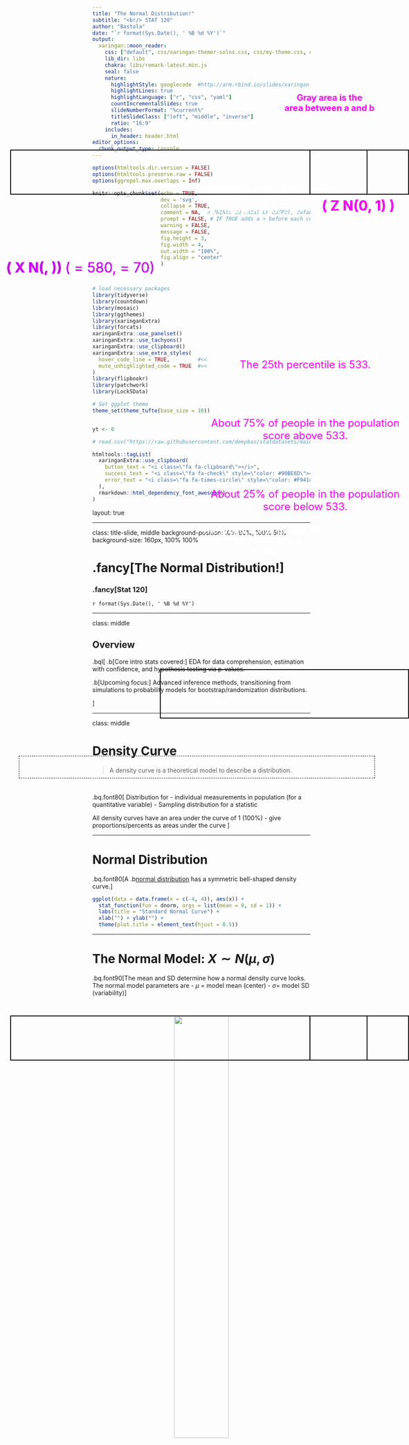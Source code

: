 ```yaml
---
title: "The Normal Distribution!"
subtitle: "<br/> STAT 120"
author: "Bastola"
date: "`r format(Sys.Date(), ' %B %d %Y')`"
output:
  xaringan::moon_reader:
    css: ["default", css/xaringan-themer-solns.css, css/my-theme.css, css/my-font.css]
    lib_dir: libs
    chakra: libs/remark-latest.min.js
    seal: false
    nature:
      highlightStyle: googlecode  #http://arm.rbind.io/slides/xaringan.html#77 # idea, magula, googlecode, default
      highlightLines: true
      highlightLanguage: ["r", "css", "yaml"]
      countIncrementalSlides: true
      slideNumberFormat: "%current%"
      titleSlideClass: ["left", "middle", "inverse"]
      ratio: "16:9"
    includes:
      in_header: header.html  
editor_options: 
  chunk_output_type: console
---
```



```r
options(htmltools.dir.version = FALSE)
options(htmltools.preserve.raw = FALSE)
options(ggrepel.max.overlaps = Inf)

knitr::opts_chunk$set(echo = TRUE, 
                      dev = 'svg',
                      collapse = TRUE, 
                      comment = NA,  # PRINTS IN FRONT OF OUTPUT, default is '##' which comments out output
                      prompt = FALSE, # IF TRUE adds a > before each code input
                      warning = FALSE, 
                      message = FALSE,
                      fig.height = 3, 
                      fig.width = 4,
                      out.width = "100%",
                      fig.align = "center"
                      )



# load necessary packages
library(tidyverse)
library(countdown)
library(mosaic)
library(ggthemes)
library(xaringanExtra)
library(forcats)
xaringanExtra::use_panelset()
xaringanExtra::use_tachyons()
xaringanExtra::use_clipboard()
xaringanExtra::use_extra_styles(
  hover_code_line = TRUE,         #<<
  mute_unhighlighted_code = TRUE  #<<
)
library(flipbookr)
library(patchwork)
library(Lock5Data)

# Set ggplot theme
theme_set(theme_tufte(base_size = 10))


yt <- 0

# read.csv("https://raw.githubusercontent.com/deepbas/statdatasets/main/APM_DougEvansCases.csv")

```


```r
htmltools::tagList(
  xaringanExtra::use_clipboard(
    button_text = "<i class=\"fa fa-clipboard\"></i>",
    success_text = "<i class=\"fa fa-check\" style=\"color: #90BE6D\"></i>",
    error_text = "<i class=\"fa fa-times-circle\" style=\"color: #F94144\"></i>"
  ),
  rmarkdown::html_dependency_font_awesome()
)
```


layout: true
  
<!-- <div class="my-footer"><span>Stat 230</span></div> -->
<!-- this adds the link footer to all slides, depends on my-footer class in css-->

---

class: title-slide, middle
<!-- background-image: url("assets/title-image2.jpg") -->
background-position: 10% 90%, 100% 50%
background-size: 160px, 100% 100%

# .fancy[The Normal Distribution!]

### .fancy[Stat 120]

`r format(Sys.Date(), ' %B %d %Y')`


---

class: middle

## Overview

.bql[
.b[Core intro stats covered:] EDA for data comprehension, estimation with confidence, and hypothesis testing via p-values.

.b[Upcoming focus:] Advanced inference methods, transitioning from simulations to probability models for bootstrap/randomization distributions.


]



---

class: middle

# Density Curve

> A density curve is a theoretical model to describe a distribution.

<br>

.bq.font80[
Distribution for 
- individual measurements in population (for a quantitative variable)
- Sampling distribution for a statistic

All density curves have an area under the curve of 1 (100%)
- give proportions/percents as areas under the curve
]

---

# Normal Distribution

.bq.font80[A .b[normal distribution] has a symmetric bell-shaped density curve.]

```r
ggplot(data = data.frame(x = c(-4, 4)), aes(x)) + 
  stat_function(fun = dnorm, args = list(mean = 0, sd = 1)) +
  labs(title = "Standard Normal Curve") +
  xlab("") + ylab("") + 
  theme(plot.title = element_text(hjust = 0.5))
```


---

# The Normal Model: $X \sim N(\mu, \sigma)$

.bq.font90[The mean and SD determine how a normal density curve looks.
The normal model parameters are
- $\mu$ = model mean (center)
- $\sigma=$ model SD (variability)
]

<br>

<center>
<img src="images/day14-1.png" width="50%" height="50%"> <br>
</center>

---

# Verbal SAT $\sim N(580,70)$

## What proportion of people score above 650?

--

```r
library(ggplot2)

x <- seq(from = 300, to = 900, by = 0.1)
y <- dnorm(x, mean = 580, sd = 70)

ggplot(data = data.frame(x, y), aes(x = x, y = y)) +
  geom_line(color = "blue") +
  geom_polygon(data = data.frame(x = c(650, x[x >= 650], 650), y = c(0, y[x >= 650], 0)),
              aes(x = x, y = y), fill = "red", alpha = 0.5) +
  scale_x_continuous(breaks = seq(min(x), max(x), by = 70)) + 
  theme(axis.title.y = element_blank(),
        axis.text.y = element_blank(),
        axis.ticks.y = element_blank())

```

--

<center>
<div style="position: absolute; top: 20%; left: 70%;">
<span style="content: '\2192'; font-size: 20px; color: #FFFFFF; text-align: center; white-space: pre-line;">
  <p><strong>Area under the curve <br> for scores 650 & higher</strong></p>
</span>
</div>
</center>

---

# How can we find areas under a normal density?



.pull-left-40[
.bq.font80[
- The curve represents the normal distribution, denoted by $N(\mu, \sigma)$. 

- .red[(CALCULUS!!)] Calculating the exact area requires integration, as given by the formula: 

 Area $=\int_a^b \frac{1}{\sqrt{2 \pi \sigma}} e^{-\frac{(x-\mu)^2}{2 \sigma^2}} d x$
 
-  We'll just utilize technological tools. 

]
]
.pull-right-60[
```r
x <- seq(from = 300, to = 900, by = 0.1)
y <- dnorm(x, mean = 580, sd = 70)
ggplot(data = data.frame(x, y), aes(x = x, y = y)) +
  geom_line(color = "blue") +
  geom_polygon(data = data.frame(x = c(500, x[x >= 500 & x <= 700], 700), y = c(0, y[x >= 500 & x <= 700], 0)),
              aes(x = x, y = y), fill = "#346B5A", alpha = 0.5) +
  theme(axis.title.y = element_blank(),
        axis.text.y = element_blank(),
        axis.ticks.y = element_blank(),
        axis.text.x = element_blank(),
        axis.ticks.x = element_blank(),
        axis.title.x = element_blank()) +
  annotate("text", x = 500, y = -0.0001, label = "a") +
  annotate("text", x = 700, y = -0.0001, label = "b")
```

]

--

<center>
<div style="position: absolute; top: 5%; left: 70%;">
<span style="content: '\2192'; font-size: 20px; color: #FF00FF; text-align: center; white-space: pre-line;">
  <p><strong>Gray area is the <br> area between a and b</strong></p>
</span>
</div>
</center>



---

## [StatKey](https://www.lock5stat.com/StatKey/) – Verbal SAT: What proportion of people score above 650?

<center>
<img src="images/day14-2.png" width="70%" height="50%"> <br>
</center>


--

<center>
<div style="position: absolute; top: 30%; left: 50%;">
<span style="content: '\2192'; font-size: 20px; color: #FFFFFF; text-align: center; white-space: pre-line;">
  <p><strong>The proportion of people that <br> score above 650 is 15.9%</strong></p>
</span>
</div>
</center>

---

class: middle

# Some observations!

<left>
<img src="images/SAT_median.png" width="70%" height="80%"> <br>
</left>

--


<center>
<div style="position: absolute; top: 10%; left: 40%;">
<span style="content: '\2192'; font-size: 22px; color: #FFFFFF; text-align: center; white-space: pre-line;">
  <p><strong>The 25th percentile score lies between <br> 440 (2 SD below 580) and the median of 580</strong></p>
</span>
</div>
</center>



---

# [StatKey](https://www.lock5stat.com/StatKey/) – Verbal SAT scores

<left>
<img src="images/day14-3.png" width="55%" height="60%"> <br>
</left>

--

<center>
<div style="position: absolute; top: 20%; left: 50%;">
<span style="content: '\2192'; font-size: 24px; color: #FF00FF; text-align: center; white-space: pre-line;">
  <p>The 25th percentile is 533.</p>
<p>About 75% of people in the population score above 533.</p>
<p>About 25% of people in the population score below 533.</p>

</span>
</div>
</center>

---


# Example: Verbal SAT scores Using R

.pull-left[
## What percent of the population scored 650 or higher?


```r
# 1 - left-tail-area
1 - pnorm(650, 580,70)
```





]

.pull-right[

### Alternatively:

```r
# right-tail-area
pnorm(650, 580,70, lower.tail = FALSE)
```


]

--

## What score is the $25^{th}$ percentile?

```r
# qnorm(left-quantile, mean, sd)
qnorm(.25,580,70)
```

--

## What score is the $75^{th}$ percentile?

```r
# qnorm(left-quantile, mean, sd)
qnorm(.75,580,70)
```


---

```r
library(gridExtra)
x <- seq(from = 300, to = 900, by = 0.1)
y <- dnorm(x, mean = 580, sd = 70)
p1 <- ggplot(data = data.frame(x, y), aes(x = x, y = y)) +
  geom_line(color = "blue") +
  geom_polygon(data = data.frame(x = c(510, x[x >= 510 & x <= 650], 650), y = c(0, y[x >= 510 & x <= 650], 0)),
              aes(x = x, y = y), fill = "maroon", alpha = 0.5) +
  theme(axis.title.y = element_blank(),
        axis.text.y = element_blank(),
        axis.ticks.y = element_blank(),
        axis.title.x = element_blank(),
        axis.text.x = element_text(size = 5)) +
    scale_x_continuous(breaks = seq(300, 900, by = 50)) 
 

x <- seq(from = 0, to = 1, by = 0.01)
y <- dnorm(x, mean = 0.5, sd = 0.1)
p2 <- ggplot(data = data.frame(x, y), aes(x = x, y = y)) +
  geom_line(color = "blue") +
  geom_polygon(data = data.frame(x = c(0.4, x[x >= 0.4 & x <= 0.6], 0.6), y = c(0, y[x >= 0.4 & x <= 0.6], 0)),
              aes(x = x, y = y), fill = "maroon", alpha = 0.5) +
    theme(axis.title.y = element_blank(),
        axis.text.y = element_blank(),
        axis.ticks.y = element_blank(),
        axis.title.x = element_blank(),
        axis.text.x = element_text(size = 6)) +
    scale_x_continuous(breaks = seq(0, 1, by = 0.1)) 
 



x <- seq(from = 25, to = 32, by = 0.1)
y <- dnorm(x, mean = 29.1, sd = 0.9)
p3 <- ggplot(data = data.frame(x, y), aes(x = x, y = y)) +
  geom_line(color = "blue") +
  geom_polygon(data = data.frame(x = c(28.2, x[x >= 28.2 & x <= 30], 30), y = c(0, y[x >= 28.2 & x <= 30], 0)),
              aes(x = x, y = y), fill = "maroon", alpha = 0.5) +
    theme(axis.title.y = element_blank(),
        axis.text.y = element_blank(),
        axis.ticks.y = element_blank(),
        axis.title.x = element_blank(),
        axis.text.x = element_text(size = 6)) +
    scale_x_continuous(breaks = seq(25.4, 31.9, by = 0.9)) 
 




x <- seq(from = -25, to = 26, by = 1)
y <- dnorm(x, mean = 0, sd = 5)
p4 <- ggplot(data = data.frame(x, y), aes(x = x, y = y)) +
  geom_line(color = "blue") +
  geom_polygon(data = data.frame(x = c(-5, x[x >= -5 & x <= 5], 5), y = c(0, y[x >= -5 & x <= 5], 0)),
              aes(x = x, y = y), fill = "maroon", alpha = 0.5) +
   theme(axis.title.y = element_blank(),
        axis.text.y = element_blank(),
        axis.ticks.y = element_blank(),
        axis.title.x = element_blank(),
        axis.text.x = element_text(size = 6)) +
    scale_x_continuous(breaks = seq(-24, 24, by = 4)) 
 


grid.arrange(p1, p2, p3, p4, ncol = 2)

```


<center>
    <div style="position: absolute; top: 10%; left: 4%; border: 2px solid black; display: inline-block; padding: 10px; height: 80px; line-height: 0;">
        <span style="content: '\2192'; font-size: 42px; color: #FF00FF; text-align: center; white-space: pre-line;">
            <strong> \( N(580,70) \)</strong>
        </span>
    </div>
</center>

--

<center>
    <div style="position: absolute; top: 10%; left: 76%; border: 2px solid black; display: inline-block; padding: 10px; height: 80px; line-height: 0;">
        <span style="content: '\2192'; font-size: 42px; color: #FF00FF; text-align: center; white-space: pre-line;">
            <strong> \( N(0.5,0.1) \)</strong>
        </span>
    </div>
</center>

--

<center>
    <div style="position: absolute; top: 60%; left: 4%; border: 2px solid black; display: inline-block; padding: 10px; height: 80px; line-height: 0;">
        <span style="content: '\2192'; font-size: 42px; color: #FF00FF; text-align: center; white-space: pre-line;">
            <strong> \( N(29.1,0.9) \)</strong>
        </span>
    </div>
</center>


--

<center>
    <div style="position: absolute; top: 60%; left: 76%; border: 2px solid black; display: inline-block; padding: 10px; height: 80px; line-height: 0;">
        <span style="content: '\2192'; font-size: 42px; color: #FF00FF; text-align: center; white-space: pre-line;">
            <strong> \( N(0,5) \)</strong>
        </span>
    </div>
</center>

--

<center>
    <div style="position: absolute; top: 45%; left: 6%; border: 1px dashed black; display: inline-block; padding: 10px; height: 30px; line-height: 0;">
        <span style="content: '\2192'; font-size: 22px; color: #800080; text-align: center; white-space: pre-line;">
            <strong>Observation: about 68% should be within one  standard deviation of the mean </strong>
        </span>
    </div>
</center>


---


# Connecting any Normal model to the standard normal model

## .center.blue-h[Area below x = Area below z]

```r
x <- seq(from = 300, to = 900, by = 0.1)
y <- dnorm(x, mean = 580, sd = 70)
p1 <- ggplot(data = data.frame(x, y), aes(x = x, y = y)) +
  geom_line(color = "blue") +
  geom_polygon(data = data.frame(x = c(300, x[x <= 440], 440), y = c(0, y[x <= 440], 0)),
              aes(x = x, y = y), fill = "red", alpha = 0.5) +
  theme(axis.title.y = element_blank(),
        axis.text.y = element_blank(),
        axis.ticks.y = element_blank(),
                axis.text.x = element_text(size = 5)) +
  scale_x_continuous(breaks = seq(340, 870, by = 50)) +
   labs(x = "X")


x <- (x - 580)/70
y <- dnorm(x)

p2 <-  ggplot(data = data.frame(x, y), aes(x = x, y = y)) +
  geom_line(color = "blue") +
  geom_polygon(data = data.frame(x = c(-4, x[x <= -2], -2), y = c(0, y[x <= -2], 0)),
              aes(x = x, y = y), fill = "red", alpha = 0.5) +
  theme(axis.title.y = element_blank(),
        axis.text.y = element_blank(),
        axis.ticks.y = element_blank(),
                axis.text.x = element_text(size = 5)) +
  scale_x_continuous(breaks = seq(-4, 4, by = 1)) +
  labs(x = "Z")



grid.arrange(p1, p2, ncol = 2)


```



<center>
<div style="position: absolute; top: 15%; left: 3%;">
<span style="content: '\2192'; font-size: 32px; color: #CC00FF; text-align: center; white-space: pre-line;">
  <strong> \( X \text { is } N(\mu, \sigma)\) </strong>
\( \mu = 580, \sigma = 70\)</strong>


</span>
</div>
</center>



---


# Connecting any Normal model to the standard normal model

## .center.blue-h[Area below x = Area below z]

```r
x <- seq(from = 300, to = 900, by = 0.1)
y <- dnorm(x, mean = 580, sd = 70)
p1 <- ggplot(data = data.frame(x, y), aes(x = x, y = y)) +
  geom_line(color = "blue") +
  geom_polygon(data = data.frame(x = c(300, x[x <= 440], 440), y = c(0, y[x <= 440], 0)),
              aes(x = x, y = y), fill = "red", alpha = 0.5) +
  theme(axis.title.y = element_blank(),
        axis.text.y = element_blank(),
        axis.ticks.y = element_blank(),
                axis.text.x = element_text(size = 5)) +
  scale_x_continuous(breaks = seq(340, 870, by = 50)) +
   labs(x = "X")


x <- (x - 580)/70
y <- dnorm(x)

p2 <-  ggplot(data = data.frame(x, y), aes(x = x, y = y)) +
  geom_line(color = "blue") +
  geom_polygon(data = data.frame(x = c(-4, x[x <= -2], -2), y = c(0, y[x <= -2], 0)),
              aes(x = x, y = y), fill = "red", alpha = 0.5) +
  theme(axis.title.y = element_blank(),
        axis.text.y = element_blank(),
        axis.ticks.y = element_blank(),
                axis.text.x = element_text(size = 5)) +
  scale_x_continuous(breaks = seq(-4, 4, by = 1)) +
  labs(x = "Z")



grid.arrange(p1, p2, ncol = 2)


```

<center>
<div style="position: absolute; top: 15%; left: 3%;">
<span style="content: '\2192'; font-size: 32px; color: #CC00FF; text-align: center; white-space: pre-line;">
  <strong> \( X \text { is } N(\mu, \sigma)\) </strong>
\( \mu = 580, \sigma = 70\)</strong>


</span>
</div>
</center>


<center>
<div style="position: absolute; top: 10%; left: 79%;">
<span style="content: '\2192'; font-size: 32px; color: #FF00FF; text-align: center; white-space: pre-line;">
  <p><strong> \( Z \text { is } N(0, 1) \)</strong></p>


</span>
</div>
</center>

---

# Connecting any Normal model to the standard normal model

## .center.blue-h[Area below x = Area below z]

```r
x <- seq(from = 300, to = 900, by = 0.1)
y <- dnorm(x, mean = 580, sd = 70)
p1 <- ggplot(data = data.frame(x, y), aes(x = x, y = y)) +
  geom_line(color = "blue") +
  geom_polygon(data = data.frame(x = c(300, x[x <= 440], 440), y = c(0, y[x <= 440], 0)),
              aes(x = x, y = y), fill = "red", alpha = 0.5) +
  theme(axis.title.y = element_blank(),
        axis.text.y = element_blank(),
        axis.ticks.y = element_blank(),
                axis.text.x = element_text(size = 5)) +
  scale_x_continuous(breaks = seq(340, 870, by = 50)) +
   labs(x = "X")


x <- (x - 580)/70
y <- dnorm(x)

p2 <-  ggplot(data = data.frame(x, y), aes(x = x, y = y)) +
  geom_line(color = "blue") +
  geom_polygon(data = data.frame(x = c(-4, x[x <= -2], -2), y = c(0, y[x <= -2], 0)),
              aes(x = x, y = y), fill = "red", alpha = 0.5) +
  theme(axis.title.y = element_blank(),
        axis.text.y = element_blank(),
        axis.ticks.y = element_blank(),
                axis.text.x = element_text(size = 5)) +
  scale_x_continuous(breaks = seq(-4, 4, by = 1)) +
  labs(x = "Z")



grid.arrange(p1, p2, ncol = 2)


```

<center>
<div style="position: absolute; top: 15%; left: 3%;">
<span style="content: '\2192'; font-size: 32px; color: #CC00FF; text-align: center; white-space: pre-line;">
  <strong> \( X \text { is } N(\mu, \sigma)\) </strong>
\( \mu = 580, \sigma = 70\)</strong>


</span>
</div>
</center>


<center>
<div style="position: absolute; top: 10%; left: 79%;">
<span style="content: '\2192'; font-size: 32px; color: #FF00FF; text-align: center; white-space: pre-line;">
  <p><strong> \( Z \text { is } N(0, 1) \)</strong></p>


</span>
</div>
</center>

<center>
    <div style="position: absolute; top: 40%; left: 40%; border: 2px solid black; display: inline-block; padding: 10px; height: 90px; line-height: 0;">
        <span style="content: '\2192'; font-size: 42px; color: #FF00FF; text-align: center; white-space: pre-line;">
            <strong> \( z = \frac{x - \mu}{\sigma} \)</strong>
        </span>
    </div>
</center>

---

class: center, middle

# Big Idea for Normal Models: .bold[All we need is a z-score.]



.bql.font180[
## .b[Standard Normal:]

\begin{align*}
\mu=0, \sigma=1 \quad \Longrightarrow Z \sim N(0,1)
\end{align*}

]




---

# Big picture

.bql.font90[
When have we already been using normal models??
- .b[Bootstrap distributions] – get confidence intervals if a bootstrap distribution is roughly bell-shaped

- .b[Randomization distributions] – many of these are bell-shaped. 

- Normal models play a huge role in statistical inference.

- If we know the .bold[(bootstrap/randomization) standard error] then we can just use a normal model rather than a resampling model (which requires more computational effort)
]



---

class: action

# <i class="fa fa-pencil-square-o" style="font-size:48px;color:purple">&nbsp;Your&nbsp;Turn&nbsp;`r (yt <- yt + 1)`</i>    

.pull-left-40[
![](https://media.giphy.com/media/RKApDdwsQ6jkwd6RNn/giphy.gif)
]
.pull-right-60[
<br>
.bql[
- Let's go over to the [course helper page](https://stat120-winter24.netlify.app/)
- Please do the class activity and let me know if you have any questions
- Feel free to talk to your neighbor
]

]

`r countdown(minutes = 15, seconds = 00, top = 0 , color_background = "inherit", padding = "3px 4px", font_size = "2em")`

